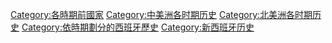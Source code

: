 [[Category:各時期前國家|Category:各時期前國家]]
[[Category:中美洲各时期历史|Category:中美洲各时期历史]]
[[Category:北美洲各时期历史|Category:北美洲各时期历史]]
[[Category:依時期劃分的西班牙歷史|Category:依時期劃分的西班牙歷史]]
[[Category:新西班牙历史|Category:新西班牙历史]]